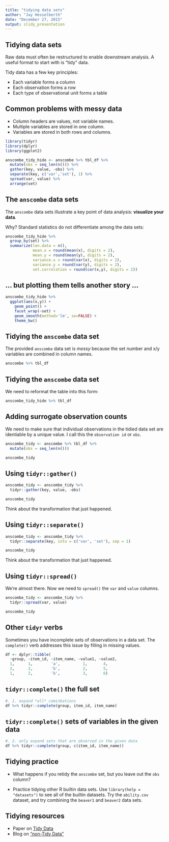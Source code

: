 ```yaml
---
title: "tidying data sets"
author: "Jay Hesselberth"
date: "December 27, 2015"
output: slidy_presentation
---
```


## Tidying data sets

Raw data must often be restructured to enable downstream analysis. A useful format to start with is "tidy" data.

Tidy data has a few key principles:

  - Each variable forms a column
  - Each observation forms a row
  - Each type of observational unit forms a table

## Common problems with messy data

  - Column headers are values, not variable names.
  - Multiple variables are stored in one column.
  - Variables are stored in both rows and columns.

```r
library(tidyr)
library(dplyr)
library(ggplot2)

anscombe_tidy_hide <- anscombe %>% tbl_df %>%
  mutate(obs = seq_len(n())) %>%
  gather(key, value, -obs) %>%
  separate(key, c('var','set'), 1) %>%
  spread(var, value) %>%
  arrange(set)
```
## The `anscombe` data sets

The `anscombe` data sets illustrate a key point of data analysis: **visualize your data**.

Why? Standard statistics do not differentiate among the data sets:

```r
anscombe_tidy_hide %>%
  group_by(set) %>%
  summarize(len.data = n(),
            mean.x = round(mean(x), digits = 2),
            mean.y = round(mean(y), digits = 2),
            variance.x = round(var(x), digits = 2),
            variance.y = round(var(y), digits = 2),
            set.correlation = round(cor(x,y), digits = 2))
```

## ... but plotting them tells another story ...

```r
anscombe_tidy_hide %>%
  ggplot(aes(x,y)) +
    geom_point() +
    facet_wrap(~set) +
    geom_smooth(method='lm', se=FALSE) +
    theme_bw()
```

## Tidying the `anscombe` data set

The provided `anscombe` data set is *messy* because the set number and x/y variables are combined in column names.

```r
anscombe %>% tbl_df
```

## Tidying the `anscombe` data set

We need to reformat the table into this form:

```r
anscombe_tidy_hide %>% tbl_df
```

## Adding surrogate observation counts

We need to make sure that individual observations in the tidied data set are identiable by a unique value. I call this the `observation id` or `obs`.

```r
anscombe_tidy <- anscombe %>% tbl_df %>%
  mutate(obs = seq_len(n()))

anscombe_tidy
```

## Using `tidyr::gather()`

```r
anscombe_tidy <- anscombe_tidy %>% 
  tidyr::gather(key, value, -obs)

anscombe_tidy
```

Think about the transformation that just happened.

## Using `tidyr::separate()`

```r
anscombe_tidy <- anscombe_tidy %>%
  tidyr::separate(key, into = c('var', 'set'), sep = 1)

anscombe_tidy
```

Think about the transformation that just happened.

## Using `tidyr::spread()`

We're almost there. Now we need to `spread()` the `var` and `value` columns.

```r
anscombe_tidy <- anscombe_tidy %>%
  tidyr::spread(var, value)

anscombe_tidy
```

## Other `tidyr` verbs

Sometimes you have incomplete sets of observations in a data set. The `complete()` verb addresses this issue by filling in missing values.

```r
df <- dplyr::tibble(
  ~group, ~item_id, ~item_name, ~value1, ~value2,
  1,      1,        'a',          1,       4,
  2,      2,        'b',          2,       5,
  1,      2,        'b',          3,       6)
```

## `tidyr::complete()` the full set

```r
#. 1. expand *all* cominbations
df %>% tidyr::complete(group, item_id, item_name)
```

## `tidyr::complete()` sets of variables in the given data

```r
#. 2. only expand sets that are observed in the given data
df %>% tidyr::complete(group, c(item_id, item_name))
```

## Tidying practice

  - What happens if you retidy the `anscombe` set, but you leave out the `obs` column? 
  
  - Practice tidying other R builtin data sets. Use `library(help = "datasets")` to see all of the builtin datasets. Try the `ability.cov` dataset, and try combining the `beaver1` and `beaver2` data sets.

## Tidying resources

- Paper on [Tidy Data](http://vita.had.co.nz/papers/tidy-data.pdf)
- Blog on ["non-Tidy Data"](http://simplystatistics.org/2016/02/17/non-tidy-data/)


